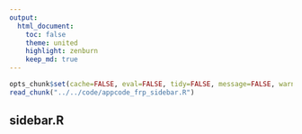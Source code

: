 ```yaml
---
output:
  html_document:
    toc: false
    theme: united
    highlight: zenburn
    keep_md: true
---
```


```r
opts_chunk$set(cache=FALSE, eval=FALSE, tidy=FALSE, message=FALSE, warning=FALSE)
read_chunk("../../code/appcode_frp_sidebar.R")
```

##
##
## sidebar.R

```r
```
